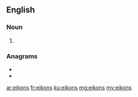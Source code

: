 ==English==

===Noun===
{{head|en|noun plural form}}

# {{plural of|eikon|lang=en}}

===Anagrams===
* {{l|en|enokis}}
* {{l|en|koines}}

[[ar:eikons]]
[[fr:eikons]]
[[ku:eikons]]
[[mg:eikons]]
[[my:eikons]]